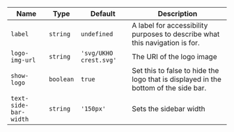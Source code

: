 
  | Name | Type | Default | Description |
| --- | --- | --- | --- |
| `label` | `string` | `undefined` | A label for accessibility purposes to describe what this navigation is for. |
| `logo-img-url` | `string` | `'svg/UKHO crest.svg'` | The URI of the logo image |
| `show-logo` | `boolean` | `true` | Set this to false to hide the logo that is displayed in the bottom of the side bar. |
| `text-side-bar-width` | `string` | `'150px'` | Sets the sidebar width |


